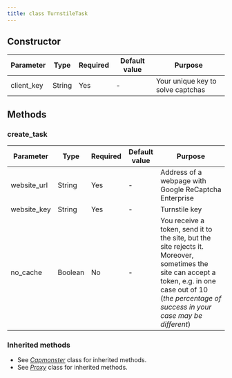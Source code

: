 ```yaml
---
title: class TurnstileTask
---
```


## Constructor
|Parameter|Type|Required|Default value|Purpose|
|---------|----|--------|-------------|-------|
|client_key|String|Yes|-|Your unique key to solve captchas|

## Methods
### create_task
|Parameter|Type|Required|Default value|Purpose|
|---------|----|--------|-------------|-------|
|website_url|String|Yes|-|Address of a webpage with Google ReCaptcha Enterprise|
|website_key|String|Yes|-|Turnstile key|
|no_cache|Boolean|No|-|You receive a token, send it to the site, but the site rejects it. Moreover, sometimes the site can accept a token, e.g. in one case out of 10 (_the percentage of success in your case may be different_)|

### Inherited methods
- See [_Capmonster_](/api/class-capmonster) class for inherited methods.
- See [_Proxy_](/api/class-proxy) class for inherited methods.